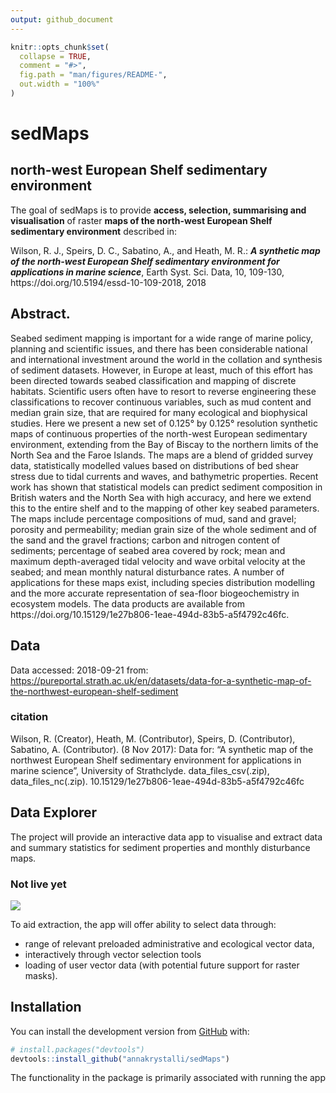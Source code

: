 ```yaml
---
output: github_document
---
```


<!-- README.md is generated from README.Rmd. Please edit that file -->

```r
knitr::opts_chunk$set(
  collapse = TRUE,
  comment = "#>",
  fig.path = "man/figures/README-",
  out.width = "100%"
)
```
# sedMaps
## north-west European Shelf sedimentary environment


The goal of sedMaps is to provide **access, selection, summarising and visualisation** of raster **maps of the north-west European Shelf sedimentary environment** described in: 


Wilson, R. J., Speirs, D. C., Sabatino, A., and Heath, M. R.: ***A synthetic map of the north-west European Shelf sedimentary environment for applications in marine science***, Earth Syst. Sci. Data, 10, 109-130, https://doi.org/10.5194/essd-10-109-2018, 2018

## Abstract. 

Seabed sediment mapping is important for a wide range of marine policy, planning and scientific issues, and there has been considerable national and international investment around the world in the collation and synthesis of sediment datasets. However, in Europe at least, much of this effort has been directed towards seabed classification and mapping of discrete habitats. Scientific users often have to resort to reverse engineering these classifications to recover continuous variables, such as mud content and median grain size, that are required for many ecological and biophysical studies. Here we present a new set of 0.125° by 0.125° resolution synthetic maps of continuous properties of the north-west European sedimentary environment, extending from the Bay of Biscay to the northern limits of the North Sea and the Faroe Islands. The maps are a blend of gridded survey data, statistically modelled values based on distributions of bed shear stress due to tidal currents and waves, and bathymetric properties. Recent work has shown that statistical models can predict sediment composition in British waters and the North Sea with high accuracy, and here we extend this to the entire shelf and to the mapping of other key seabed parameters. The maps include percentage compositions of mud, sand and gravel; porosity and permeability; median grain size of the whole sediment and of the sand and the gravel fractions; carbon and nitrogen content of sediments; percentage of seabed area covered by rock; mean and maximum depth-averaged tidal velocity and wave orbital velocity at the seabed; and mean monthly natural disturbance rates. A number of applications for these maps exist, including species distribution modelling and the more accurate representation of sea-floor biogeochemistry in ecosystem models. The data products are available from https://doi.org/10.15129/1e27b806-1eae-494d-83b5-a5f4792c46fc.



## Data

Data accessed: 2018-09-21 from: <https://pureportal.strath.ac.uk/en/datasets/data-for-a-synthetic-map-of-the-northwest-european-shelf-sediment>

### citation

Wilson, R. (Creator), Heath, M. (Contributor), Speirs, D. (Contributor), Sabatino, A. (Contributor). (8 Nov 2017): Data for: "A synthetic map of the northwest European Shelf sedimentary environment for applications in marine science", University of Strathclyde. data_files_csv(.zip), data_files_nc(.zip). 10.15129/1e27b806-1eae-494d-83b5-a5f4792c46fc

## Data Explorer

The project will provide an interactive data app to visualise and extract data and summary statistics for sediment properties and monthly disturbance maps.

### Not live yet

![](assets/explorer.png)

To aid extraction, the app will offer ability to select data through:

- range of relevant preloaded administrative and ecological vector data,   
- interactively through vector selection tools
- loading of user vector data (with potential future support for raster masks).

## Installation

You can install the development version from [GitHub](https://github.com/) with:

``` r
# install.packages("devtools")
devtools::install_github("annakrystalli/sedMaps")
```

The functionality in the package is primarily associated with running the app